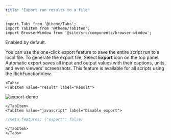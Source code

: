 ```yaml
---
title: "Export run results to a file"
---
```


```mdx-code-block
import Tabs from '@theme/Tabs';
import TabItem from '@theme/TabItem';
import BrowserWindow from '@site/src/components/browser-window';
```

Enabled by default.

You can use the one-click export feature to save the entire script run to a local file.
To generate the export file,
Select <i class="fas fa-arrow-to-bottom"></i> **Export** icon on the top panel.
Automatic export saves all input and output values with their captions,
units, and even viewers' screenshots.
This feature is available for all scripts using the RichFunctionView.

```mdx-code-block
<Tabs>
<TabItem value="result" label="Result">
```

![export-demo](../pics/export-demo.gif)

```mdx-code-block
</TabItem>
<TabItem value="javascript" label="Disable export">
```

```javascript title="Your script header"
//meta.features: {"export": false}
```

```mdx-code-block
</TabItem>
</Tabs>
```